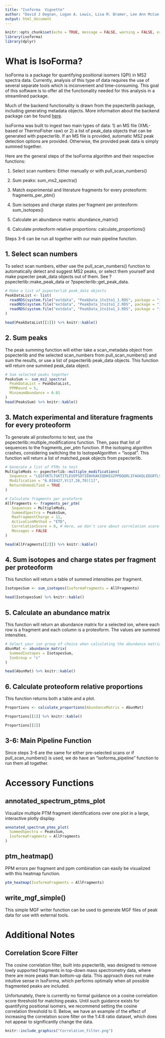 ```yaml
---
title: "Isoforma  Vignette"
author: "David J Degnan, Logan A. Lewis, Lisa M. Bramer, Lee Ann McCue, James J. Pesavento, Mowei Zhou, Aivett Bilbao"
output: html_document
---
```


```r
knitr::opts_chunk$set(echo = TRUE, message = FALSE, warning = FALSE, error = FALSE)
library(isoforma)
library(dplyr)
```

# What is IsoForma?

IsoForma is a package for quantifying positional isomers (QPI) in MS2 spectra data. 
Currently, analysis of this type of data requires the use of several separate 
tools which is inconvenient and time-consuming. This goal of this
software is to offer all the functionality needed for this analysis in
a streamlined package. 

Much of the backend functionality is drawn from the pspecterlib package, including
generating metadata objects. More information about the backend package
can be found [here](https://github.com/EMSL-Computing/pspecterlib).

IsoForma was built to ingest two main types of data: 1) an MS file (XML-based or 
ThermoFisher raw) or 2) a list of peak_data objects that can be generated with 
pspecterlib. If an MS file is provided, automatic MS2 peak detection options 
are provided. Otherwise, the provided peak data is simply summed together. 

Here are the general steps of the IsoForma algorithm and their respective functions: 

  1. Select scan numbers: Either manually or with pull_scan_numbers()
  
  2. Sum peaks: sum_ms2_spectra()
  
  3. Match experimental and literature fragments for every proteoform: fragments_per_ptm()
  
  4. Sum isotopes and charge states per fragment per proteoform: sum_isotopes()
  
  5. Calculate an abundance matrix: abundance_matrix()
  
  6. Calculate proteoform relative proportions: calculate_proportions()
  
Steps 3-6 can be run all together with our main pipeline function. 

## 1. Select scan numbers

To select scan numbers, either use the pull_scan_numbers() function to automatically
detect and suggest MS2 peaks, or select them yourself and make pspecter peak_data objects out of them. See 
?pspecterlib::make_peak_data or ?pspecterlib::get_peak_data.

```r
# Make a list of pspecterlib peak_data objects
PeakDataList <- list(
  readRDS(system.file("extdata", "PeakData_1to1to1_1.RDS", package = "isoforma")),
  readRDS(system.file("extdata", "PeakData_1to1to1_2.RDS", package = "isoforma")),
  readRDS(system.file("extdata", "PeakData_1to1to1_3.RDS", package = "isoforma"))
)

head(PeakDataList[[1]]) %>% knitr::kable()
```

## 2. Sum peaks

The peak summing function will either take a scan_metadata object from pspecterlib
and the selected scan_numbers from pull_scan_numbers() and sum the results, or
use a list of pspecterlib peak_data objects. This function will return one
summed peak_data object.

```r
# Sum selected peaks together 
PeaksSum <- sum_ms2_spectra(
  PeakDataList = PeakDataList,
  PPMRound = 5,
  MinimumAbundance = 0.01
)
head(PeaksSum) %>% knitr::kable()
```

## 3. Match experimental and literature fragments for every proteoform

To generate all proteoforms to test, use the pspecterlib::multiple_modifications
function. Then, pass that list of sequences to the fragments_per_ptm function. If
the isotoping algorithm crashes, considering switching the to IsotopeAlgorithm = "isopat".
This function will return a list of matched_peak objects from pspecterlib. 

```r
# Generate a list of PTMs to test
MultipleMods <- pspecterlib::multiple_modifications(
  Sequence = "LQIFVKTLTGKTITLEVEPSDTIENVKAKIQDKEGIPPDQQRLIFAGKQLEDGRTLSDYNIQKESTLHLVLRLRGG",
  Modification = "6.018427,V(17,26,70)[1]",
  ReturnUnmodified = TRUE
)

# Calculate fragments per proteform
AllFragments <- fragments_per_ptm(
   Sequences = MultipleMods,
   SummedSpectra = PeaksSum,
   MaxFragmentCharge = 11, 
   ActivationMethod = "ETD", 
   CorrelationScore = 0, # Here, we don't care about correlation score filtering 
   Messages = FALSE
)

head(AllFragments[[2]]) %>% knitr::kable()
```

## 4. Sum isotopes and charge states per fragment per proteoform

This function will return a table of summed intensities per fragment. 

```r
IsotopesSum <- sum_isotopes(IsoformaFragments = AllFragments)

head(IsotopesSum) %>% knitr::kable()
```

## 5. Calculate an abundance matrix

This function will return an abundance matrix for a selected ion, where each
row is a fragment and each column is a proteoform. The values are summed intensities. 

```r
# Select your ion group of choice when calculating the abundance matrix
AbunMat <- abundance_matrix(
  SummedIsotopes = IsotopesSum,
  IonGroup = "c"
)

head(AbunMat) %>% knitr::kable()
```

## 6. Calculate proteoform relative proportions

This function returns both a table and a plot. 

```r
Proportions <- calculate_proportions(AbundanceMatrix = AbunMat)

Proportions[[1]] %>% knitr::kable()
```

```r
Proportions[[2]]
```

## 3-6: Main Pipeline Function

Since steps 3-6 are the same for either pre-selected scans or if pull_scan_numbers()
is used, we do have an "isoforma_pipeline" function to run them all together.

# Accessory Functions

## annotated_spectrum_ptms_plot

Visualize multiple PTM fragment identifications over one plot in a large, interactive
plotly display.

```r
annotated_spectrum_ptms_plot(
  SummedSpectra = PeaksSum, 
  IsoformaFragments = AllFragments
)
```

## ptm_heatmap()

PPM errors per fragment and ppm combination can easily be visualized with this heatmap function. 

```r
ptm_heatmap(IsoformaFragments = AllFragments)
```

## write_mgf_simple()

This simple MGF writer function can be used to generate MGF files of peak data
for use with external tools. 

# Additional Notes 

## Correlation Score Filter

The cosine correlation filter, built into pspecterlib, was designed to remove lowly
supported fragments in top-down mass spectrometry data, where there are more peaks
than bottom-up data. This approach does not make intuitive sense in IsoForma, which performs 
optimally when all possible fragmented peaks are included. 

Unfortunately, there is currently no formal guidance on a cosine correlation score
threshold for matching peaks. Until such guidance exists for quantifying positional 
isomers, we recommend setting the cosine correlation threshold to 0. 
Below, we have an example of the effect of increasing
the correlation score filter on the 1:4:8 ratio dataset, which does not appear to 
significantly change the data.

```r
knitr::include_graphics("Correlation_Filter.png")
```









